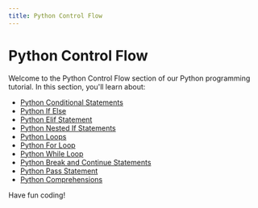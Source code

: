 ```yaml
---
title: Python Control Flow
---
```


# Python Control Flow

Welcome to the Python Control Flow section of our Python programming tutorial. In this section, you'll learn about:

- [Python Conditional Statements](./0-python-conditional-statements.mdx)
- [Python If Else](./1-python-if-else.mdx)
- [Python Elif Statement](./2-python-elif-statement.mdx)
- [Python Nested If Statements](./3-python-nested-if.mdx)
- [Python Loops](./4-python-loops.mdx)
- [Python For Loop](./5-python-for-loop.mdx)
- [Python While Loop](./6-python-while-loop.mdx)
- [Python Break and Continue Statements](./7-python-break-continue.mdx)
- [Python Pass Statement](./8-python-pass-statement.mdx)
- [Python Comprehensions](./9-python-comprehensions.mdx)

Have fun coding!